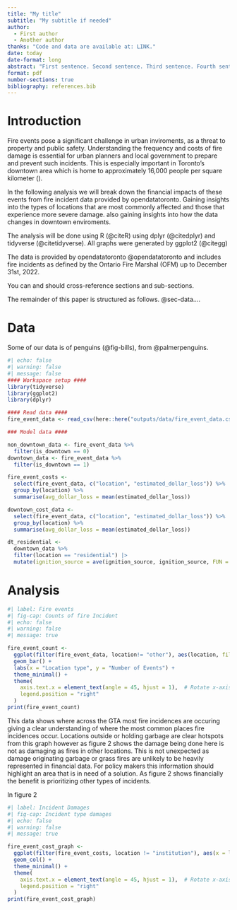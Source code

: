 ```yaml
---
title: "My title"
subtitle: "My subtitle if needed"
author: 
  - First author
  - Another author
thanks: "Code and data are available at: LINK."
date: today
date-format: long
abstract: "First sentence. Second sentence. Third sentence. Fourth sentence."
format: pdf
number-sections: true
bibliography: references.bib
---
```


# Introduction

Fire events pose a significant challenge in urban inviroments, as a threat to property and public safety. Understanding the frequency and costs of fire damage is essential for urban planners and local government to prepare and prevent such incidents. This is especially important in Toronto's downtown area which is home to approximately 16,000 people per square kilometer ().

In the following analysis we will break down the financial impacts of these events from fire incident data provided by opendatatoronto. Gaining insights into the types of locations that are most commonly affected and those that experience more severe damage. also gaining insights into how the data changes in downtown enviroments. 

The analysis will be done using R (@citeR) using dplyr (@citedplyr) and tidyverse (@citetidyverse). All graphs were generated by ggplot2 (@citegg)

The data is provided by opendatatoronto @opendatatoronto and includes fire incidents as defined by the Ontario Fire Marshal (OFM) up to December 31st, 2022.



You can and should cross-reference sections and sub-sections. 

The remainder of this paper is structured as follows. @sec-data....



# Data {#sec-data}

Some of our data is of penguins (@fig-bills), from @palmerpenguins.


```r
#| echo: false
#| warning: false
#| message: false
#### Workspace setup ####
library(tidyverse)
library(ggplot2)
library(dplyr)

#### Read data ####
fire_event_data <- read_csv(here::here("outputs/data/fire_event_data.csv"))

### Model data ####

non_downtown_data <- fire_event_data %>%
  filter(is_downtown == 0)
downtown_data <- fire_event_data %>%
  filter(is_downtown == 1)

fire_event_costs <-
  select(fire_event_data, c("location", "estimated_dollar_loss")) %>%
  group_by(location) %>%
  summarise(avg_dollar_loss = mean(estimated_dollar_loss))

downtown_cost_data <-
  select(fire_event_data, c("location", "estimated_dollar_loss")) %>%
  group_by(location) %>%
  summarise(avg_dollar_loss = mean(estimated_dollar_loss))

dt_residential <-
  downtown_data %>%
  filter(location == "residential") |>
  mutate(ignition_source = ave(ignition_source, ignition_source, FUN = function(i) replace(i, length(i) < 3, "other")))

```


# Analysis

```r
#| label: Fire events
#| fig-cap: Counts of fire Incident
#| echo: false
#| warning: false
#| message: true

fire_event_count <-
  ggplot(filter(fire_event_data, location!= "other"), aes(location, fill = location)) +
  geom_bar() +
  labs(x = "Location type", y = "Number of Events") +
  theme_minimal() +
  theme(
    axis.text.x = element_text(angle = 45, hjust = 1),  # Rotate x-axis labels
    legend.position = "right"
  )
print(fire_event_count)
```

This data shows where across the GTA most fire incidences are occuring giving a clear understanding of where the most common places fire incidences occur. Locations outside or holding garbage are clear hotspots from this graph however as figure 2 shows the damage being done here is not as damaging as fires in other locations. This is not unexpected as damage originating garbage or grass fires are unlikely to be heavily represented in financial data. For policy makers this information should highlight an area that is in need of a solution. As figure 2 shows financially the benefit is prioritizing other types of incidents.

In figure 2 

```R
#| label: Incident Damages
#| fig-cap: Incident type damages
#| echo: false
#| warning: false
#| message: true

fire_event_cost_graph <-
  ggplot(filter(fire_event_costs, location != "institution"), aes(x = location, y = avg_dollar_loss, fill = location)) +
  geom_col() +
  theme_minimal() +
  theme(
    axis.text.x = element_text(angle = 45, hjust = 1),  # Rotate x-axis labels
    legend.position = "right"
  )
print(fire_event_cost_graph)

```
